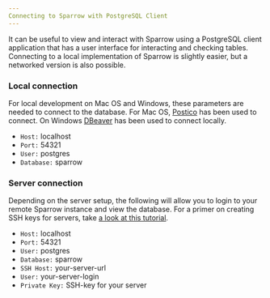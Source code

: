 ```yaml
---
Connecting to Sparrow with PostgreSQL Client
---
```



It can be useful to view and interact with Sparrow using a PostgreSQL client application that has a user interface for interacting and checking tables. Connecting to a local implementation of Sparrow is slightly easier, but a networked version is also possible.

### Local connection

For local development on Mac OS and Windows, these parameters are needed to connect to the database. For Mac OS, [Postico](https://eggerapps.at/postico/) has been used to connect. On Windows [DBeaver](https://alternativeto.net/software/dbeaver/about/) has been used to connect locally.

- `Host:` localhost
- `Port:` 54321
- `User:` postgres
- `Database:` sparrow

### Server connection

Depending on the server setup, the following will allow you to login to your remote Sparrow instance and view the database. For a primer on creating SSH keys for servers, take [a look at this tutorial](https://www.digitalocean.com/community/tutorials/how-to-configure-ssh-key-based-authentication-on-a-linux-server).

- `Host:` localhost
- `Port:` 54321
- `User:` postgres
- `Database:` sparrow
- `SSH Host:` your-server-url
- `User:` your-server-login
- `Private Key:` SSH-key for your server

